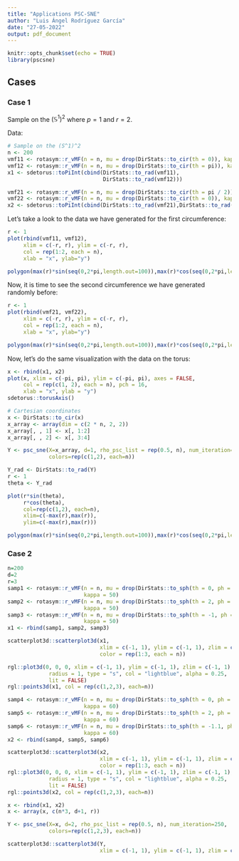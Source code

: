 ```yaml
---
title: "Applications PSC-SNE"
author: "Luis Ángel Rodríguez García"
date: "27-05-2022"
output: pdf_document
---
```


```r
knitr::opts_chunk$set(echo = TRUE)
library(pscsne)
```

## Cases

### Case 1

Sample on the $(\mathbb{S}^1)^2$ where $p=1$ and $r=2$.

Data:

```r
# Sample on the (S^1)^2
n <- 200
vmf11 <- rotasym::r_vMF(n = n, mu = drop(DirStats::to_cir(th = 0)), kappa = 10)
vmf12 <- rotasym::r_vMF(n = n, mu = drop(DirStats::to_cir(th = pi)), kappa = 10)
x1 <- sdetorus::toPiInt(cbind(DirStats::to_rad(vmf11),
                              DirStats::to_rad(vmf12)))

vmf21 <- rotasym::r_vMF(n = n, mu = drop(DirStats::to_cir(th = pi / 2)), kappa = 5)
vmf22 <- rotasym::r_vMF(n = n, mu = drop(DirStats::to_cir(th = 0)), kappa = 5)
x2 <- sdetorus::toPiInt(cbind(DirStats::to_rad(vmf21),DirStats::to_rad(vmf22)))

```

Let's take a look to the data we have generated for the first circumference:

```r
r <- 1
plot(rbind(vmf11, vmf12),
     xlim = c(-r, r), ylim = c(-r, r),
     col = rep(1:2, each = n),
     xlab = "x", ylab="y")

polygon(max(r)*sin(seq(0,2*pi,length.out=100)),max(r)*cos(seq(0,2*pi,length.out=100)))
```

Now, it is time to see the second circumference we have generated randomly before:

```r
r <- 1
plot(rbind(vmf21, vmf22),
     xlim = c(-r, r), ylim = c(-r, r),
     col = rep(1:2, each = n),
     xlab = "x", ylab="y")

polygon(max(r)*sin(seq(0,2*pi,length.out=100)),max(r)*cos(seq(0,2*pi,length.out=100)))
```

Now, let's do the same visualization with the data on the torus:

```r
x <- rbind(x1, x2)
plot(x, xlim = c(-pi, pi), ylim = c(-pi, pi), axes = FALSE,
     col = rep(c(1, 2), each = n), pch = 16, 
     xlab = "x", ylab = "y")
sdetorus::torusAxis()

# Cartesian coordinates
x <- DirStats::to_cir(x)
x_array <- array(dim = c(2 * n, 2, 2))
x_array[, , 1] <- x[, 1:2]
x_array[, , 2] <- x[, 3:4]
```

```r
Y <- psc_sne(X=x_array, d=1, rho_psc_list = rep(0.5, n), num_iteration=60,
             colors=rep(c(1,2), each=n))
```

```r
Y_rad <- DirStats::to_rad(Y)
r <- 1
theta <- Y_rad

plot(r*sin(theta),
     r*cos(theta),
     col=rep(c(1,2), each=n),
     xlim=c(-max(r),max(r)),
     ylim=c(-max(r),max(r)))

polygon(max(r)*sin(seq(0,2*pi,length.out=100)),max(r)*cos(seq(0,2*pi,length.out=100)))
```


### Case 2


```r
n=200
d=2
r=3
samp1 <- rotasym::r_vMF(n = n, mu = drop(DirStats::to_sph(th = 0, ph = 0.5)),
                        kappa = 50)
samp2 <- rotasym::r_vMF(n = n, mu = drop(DirStats::to_sph(th = 2, ph = -1.5)),
                        kappa = 50)
samp3 <- rotasym::r_vMF(n = n, mu = drop(DirStats::to_sph(th = -1, ph = 0)),
                        kappa = 50)
x1 <- rbind(samp1, samp2, samp3)

scatterplot3d::scatterplot3d(x1,
                             xlim = c(-1, 1), ylim = c(-1, 1), zlim = c(-1, 1),
                             color = rep(1:3, each = n))

rgl::plot3d(0, 0, 0, xlim = c(-1, 1), ylim = c(-1, 1), zlim = c(-1, 1),
             radius = 1, type = "s", col = "lightblue", alpha = 0.25,
             lit = FALSE)
rgl::points3d(x1, col = rep(c(1,2,3), each=n))

samp4 <- rotasym::r_vMF(n = n, mu = drop(DirStats::to_sph(th = 0, ph = 0.55)),
                        kappa = 60)
samp5 <- rotasym::r_vMF(n = n, mu = drop(DirStats::to_sph(th = 2, ph = -1.41)),
                        kappa = 60)
samp6 <- rotasym::r_vMF(n = n, mu = drop(DirStats::to_sph(th = -1.1, ph = 0.05)),
                        kappa = 60)
x2 <- rbind(samp4, samp5, samp6)

scatterplot3d::scatterplot3d(x2,
                             xlim = c(-1, 1), ylim = c(-1, 1), zlim = c(-1, 1),
                             color = rep(1:3, each = n))
rgl::plot3d(0, 0, 0, xlim = c(-1, 1), ylim = c(-1, 1), zlim = c(-1, 1),
             radius = 1, type = "s", col = "lightblue", alpha = 0.25,
             lit = FALSE)
rgl::points3d(x2, col = rep(c(1,2,3), each=n))

x <- rbind(x1, x2)
x <- array(x, c(n*3, d+1, r))
```

```r
Y <- psc_sne(X=x, d=2, rho_psc_list = rep(0.5, n), num_iteration=250,
             colors=rep(c(1,2,3), each=n))
```

```r
scatterplot3d::scatterplot3d(Y,
                             xlim = c(-1, 1), ylim = c(-1, 1), zlim = c(-1, 1))
```

